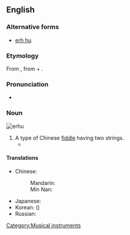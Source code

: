 ==English==
{{wikipedia}}

===Alternative forms===
* [[erh hu]]

===Etymology===
From {{etyl|zh}} {{term|二胡|lang=zh}}, from {{term|二||two|lang=zh}} + {{term|胡||fiddle; short for [[胡琴]], a family of Chinese vertical fiddles|lang=zh}}.

{{rfe|which Chinese?, transliterations}}

===Pronunciation===
* {{IPA|/ˈɜːhuː/}}

===Noun===
[[Image:Erhu.png|thumb|erhu]]
{{en-noun|erhu|pl2=erhus}}

# A type of Chinese [[fiddle]] having two strings.
#*{{quote-news|year=2009|date=March 10|author=Jennifer 8. Lee|title=Cherished Instrument Is Gone, and to Its Owner, Loss Is Like a Death|work=New York Times|url=http://www.nytimes.com/2009/03/10/nyregion/10erhu.html
|passage=Searches on Craigslist turned up no ads for '''erhus''', wanted or offered, though there was a posting for an instrument found on the Lower East Side (the owner must identify the instrument). }}

====Translations====
{{trans-top|Chinese fiddle}}
* Chinese:
*: Mandarin: {{t|zh|二胡|tr=èrhú|sc=Hani}}
*: Min Nan: {{tø|nan|二胡|tr=jī-ô·|sc=Hans}}
{{trans-mid}}
* Japanese: {{t-|ja|二胡|tr=にこ, niko}}
* Korean: {{t|ko|이호|tr=iho|sc=Kore}} ({{t|ko|二胡|sc=Kore}})
* Russian: {{t|ru|эрху|n|tr=erxú}} {{indeclinable}}
{{trans-bottom}}

[[Category:Musical instruments]]